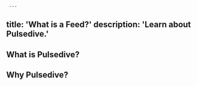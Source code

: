      ---
title: 'What is a Feed?'
description: 'Learn about Pulsedive.'
---          
              
## What is Pulsedive?

## Why Pulsedive?
